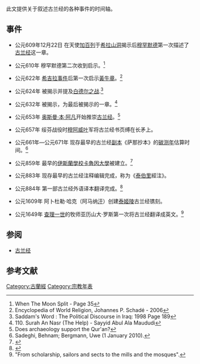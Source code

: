 此文提供关于叙述古兰经的各种事件的时间轴。

== 事件 ==
* 公元609年12月22日 在天使[[加百列|加百列]]于[[希拉山洞|希拉山洞]]揭示{{le|血塊章|Al-Alaq}}后[[穆罕默德|穆罕默德]]第一次描述了[[古兰经|古兰经]]这一章。

* 公元610年 穆罕默德第二次收到启示{{le|披衣的人章|Al-Muzzammil	}}。<ref>When The Moon Split - Page 35</ref>

* 公元622年 [[希吉拉|希吉拉事件]]后第一次启示[[黃牛章|黃牛章]]。<ref>Encyclopedia of World Religion, Johannes P. Schadé - 2006</ref>

* 公元624年 {{le|戰利品章|Al-Anfal}}被揭示并提及[[白德尔之战|白德尔之战]].<ref>Saddam's Word : The Political Discourse in Iraq: 1998 Page 189</ref>

* 公元632年 {{le|筵席章|Al-Ma'ida}}被揭示，为最后被揭示的一章。<ref>110. Surah An Nasr (The Help) - Sayyid Abul Ala Maududi </ref>

* 公元653年 [[奥斯曼·本·阿凡|奥斯曼·本·阿凡]]开始推崇[[古兰经|古兰经]]。<ref>Does archaeology support the Qur'an? </ref>

* 公元657年 绥芬战役时[[穆阿威叶一世|穆阿威叶]]军将古兰经书页缚在长矛上。

* 公元661年—公元671年 现存最早的古兰经[[副本_(消歧义)|副本]]《萨那抄本》的[[碳测年|碳测年]]估算时间。<ref>Sadeghi, Behnam; Bergmann, Uwe (1 January 2010). </ref>

* 公元859年 最早的[[伊斯蘭學校|伊斯蘭學校]][[卡魯因大學|卡魯因大學]]被建立。<ref>{{Cite web |url=http://archive.thedailystar.net/forum/2007/july/madrasa.htm |title=存档副本 |accessdate=2015-11-03 |archive-date=2013-09-21 |archive-url=https://web.archive.org/web/20130921045802/http://archive.thedailystar.net/forum/2007/july/madrasa.htm |dead-url=no }}</ref>

* 公元883年 现存最早的古兰经注释编辑完成，称为《[[泰伯里|泰伯里]]經注》。

* 公元884年 第一部古兰经外语译本翻译完成。<ref>{{cite web |url=http://www.monthlycrescent.com/understanding-the-quran/english-translations-of-the-quran/ |title=存档副本 |accessdate=2013-05-14 |deadurl=yes |archiveurl=https://web.archive.org/web/20140429213509/http://www.monthlycrescent.com/understanding-the-quran/english-translations-of-the-quran/ |archivedate=2014-04-29 }}</ref>

* 公元1609年 阿卜杜勒·哈克（阿马纳[[可汗|汗]]）创建[[泰姬陵|泰姬陵]]古兰经镌刻。

* 公元1649年 [[查理一世_(英格蘭)|查理一世]]的牧师亚历山大·罗斯第一次将古兰经翻译成英文。<ref>"From scholarship, sailors and sects to the mills and the mosques". </ref>

== 参阅 ==
* [[古兰经|古兰经]]

== 参考文献 ==
{{Reflist}}

[[Category:古蘭經|Category:古蘭經]]
[[Category:宗教年表|Category:宗教年表]]
{{Sura}}